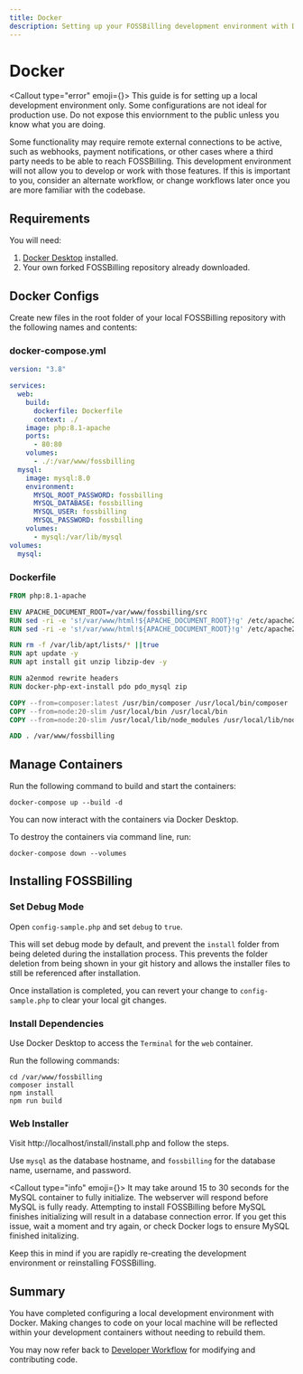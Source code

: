 ```yaml
---
title: Docker
description: Setting up your FOSSBilling development environment with Docker.
---
```



# Docker

<Callout type="error" emoji={<FontAwesomeIcon icon={faHand} />}>
  This guide is for setting up a local development environment only. Some configurations are not ideal for production use. Do not expose this enviornment to the public unless you know what you are doing.

  Some functionality may require remote external connections to be active, such as webhooks, payment notifications, or other cases where a third party needs to be able to reach FOSSBilling. This development environment will not allow you to develop or work with those features. If this is important to you, consider an alternate workflow, or change workflows later once you are more familiar with the codebase.
</Callout>

## Requirements

You will need:

1. [Docker Desktop](https://www.docker.com/products/docker-desktop/) installed.
2. Your own forked FOSSBilling repository already downloaded.

## Docker Configs

Create new files in the root folder of your local FOSSBilling repository with the following names and contents:

### docker-compose.yml

```yaml
version: "3.8"

services:
  web:
    build:
      dockerfile: Dockerfile
      context: ./
    image: php:8.1-apache
    ports:
      - 80:80
    volumes:
      - ./:/var/www/fossbilling
  mysql:
    image: mysql:8.0
    environment:
      MYSQL_ROOT_PASSWORD: fossbilling
      MYSQL_DATABASE: fossbilling
      MYSQL_USER: fossbilling
      MYSQL_PASSWORD: fossbilling
    volumes:
      - mysql:/var/lib/mysql
volumes:
  mysql:
```

### Dockerfile

```dockerfile
FROM php:8.1-apache

ENV APACHE_DOCUMENT_ROOT=/var/www/fossbilling/src
RUN sed -ri -e 's!/var/www/html!${APACHE_DOCUMENT_ROOT}!g' /etc/apache2/sites-available/*.conf
RUN sed -ri -e 's!/var/www/html!${APACHE_DOCUMENT_ROOT}!g' /etc/apache2/apache2.conf /etc/apache2/conf-available/*.conf

RUN rm -f /var/lib/apt/lists/* ||true
RUN apt update -y
RUN apt install git unzip libzip-dev -y

RUN a2enmod rewrite headers
RUN docker-php-ext-install pdo pdo_mysql zip

COPY --from=composer:latest /usr/bin/composer /usr/local/bin/composer
COPY --from=node:20-slim /usr/local/bin /usr/local/bin
COPY --from=node:20-slim /usr/local/lib/node_modules /usr/local/lib/node_modules

ADD . /var/www/fossbilling
```

## Manage Containers

Run the following command to build and start the containers:

```
docker-compose up --build -d
```

You can now interact with the containers via Docker Desktop.

To destroy the containers via command line, run:

```
docker-compose down --volumes
```


## Installing FOSSBilling

### Set Debug Mode

Open `config-sample.php` and set `debug` to `true`.

This will set debug mode by default, and prevent the `install` folder from being deleted during the installation process. This prevents the folder deletion from being shown in your git history and allows the installer files to still be referenced after installation.

Once installation is completed, you can revert your change to `config-sample.php` to clear your local git changes.

### Install Dependencies

Use Docker Desktop to access the `Terminal` for the `web` container.

Run the following commands:

```
cd /var/www/fossbilling
composer install
npm install
npm run build
```

### Web Installer

Visit http://localhost/install/install.php and follow the steps.

Use `mysql` as the database hostname, and `fossbilling` for the database name, username, and password.

<Callout type="info" emoji={<FontAwesomeIcon icon={faCircleInfo} />}>
  It may take around 15 to 30 seconds for the MySQL container to fully initialize. The webserver will respond before MySQL is fully ready. Attempting to install FOSSBilling before MySQL finishes initializing will result in a database connection error. If you get this issue, wait a moment and try again, or check Docker logs to ensure MySQL finished initalizing.

  Keep this in mind if you are rapidly re-creating the development environment or reinstalling FOSSBilling.
</Callout>

## Summary

You have completed configuring a local development environment with Docker. Making changes to code on your local machine will be reflected within your development containers without needing to rebuild them.

You may now refer back to [Developer Workflow](/docs/contribution-handbook/developer-workflow) for modifying and contributing code.